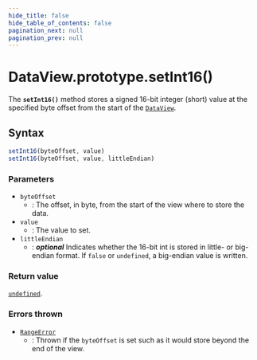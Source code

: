 ```yaml
---
hide_title: false
hide_table_of_contents: false
pagination_next: null
pagination_prev: null
---
```

# DataView.prototype.setInt16()

The **`setInt16()`** method stores a signed 16-bit integer
(short) value at the specified byte offset from the start of the [`DataView`](../../../globals/DataView/DataView.md).

## Syntax

```js
setInt16(byteOffset, value)
setInt16(byteOffset, value, littleEndian)
```

### Parameters

- `byteOffset`
  - : The offset, in byte, from the start of the view where to store the data.
- `value`
  - : The value to set.
- `littleEndian`
  - : _**optional**_ Indicates whether the 16-bit int is stored in
    little- or big-endian format. If `false` or
    `undefined`, a big-endian value is written.

### Return value

[`undefined`](../../../globals/undefined.md).

### Errors thrown

- [`RangeError`](../../RangeError/RangeError.md)
  - : Thrown if the `byteOffset` is set such as it would store beyond the end
    of the view.
